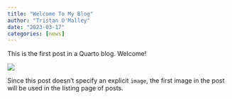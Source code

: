 ```yaml
---
title: "Welcome To My Blog"
author: "Tristan O'Malley"
date: "2023-03-17"
categories: [news]
---
```


This is the first post in a Quarto blog. Welcome!

![](thumbnail.jpg)

Since this post doesn't specify an explicit `image`, the first image in the post will be used in the listing page of posts.
